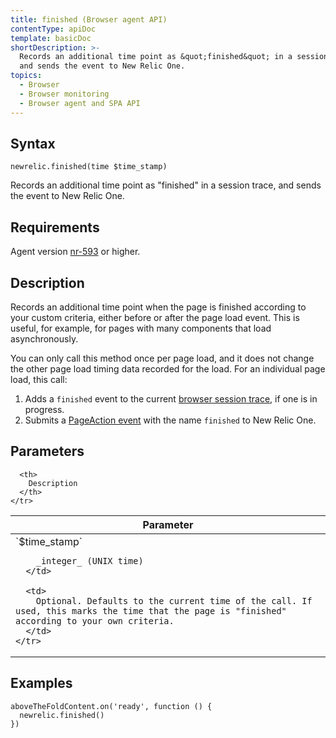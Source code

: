 ```yaml
---
title: finished (Browser agent API)
contentType: apiDoc
template: basicDoc
shortDescription: >-
  Records an additional time point as &quot;finished&quot; in a session trace,
  and sends the event to New Relic One.
topics:
  - Browser
  - Browser monitoring
  - Browser agent and SPA API
---
```


## Syntax

```
newrelic.finished(time $time_stamp)
```

Records an additional time point as "finished" in a session trace, and sends the event to New Relic One.

## Requirements

Agent version [nr-593](https://docs.newrelic.com/docs/release-notes/new-relic-browser-release-notes/browser-agent-release-notes) or higher.

## Description

Records an additional time point when the page is finished according to your custom criteria, either before or after the page load event. This is useful, for example, for pages with many components that load asynchronously.

You can only call this method once per page load, and it does not change the other page load timing data recorded for the load. For an individual page load, this call:

1. Adds a `finished` event to the current [browser session trace](/docs/browser/new-relic-browser/browser-pro-features/session-traces-exploring-webpages-life-cycle), if one is in progress.
2. Submits a [PageAction event](/docs/insights/explore-data/attributes/browser-default-attributes-insights#pageaction-list) with the name `finished` to New Relic One.

## Parameters

<Table>
  <thead>
    <tr>
      <th width="25%">
        Parameter
      </th>

      <th>
        Description
      </th>
    </tr>
  </thead>

  <tbody>
    <tr>
      <td>
        `$time_stamp`

        _integer_ (UNIX time)
      </td>

      <td>
        Optional. Defaults to the current time of the call. If used, this marks the time that the page is "finished" according to your own criteria.
      </td>
    </tr>
  </tbody>
</Table>

## Examples

```
aboveTheFoldContent.on('ready', function () {
  newrelic.finished()
})
```
